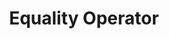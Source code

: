 ---
id: "js_easy_mc_005"
questionType: "MULTIPLE_CHOICE"
title: "Equality Operator"
description: "Which operator checks both value and type in JavaScript?"
difficulty: "EASY"
category: "JavaScript"
options:
  - "=="
  - "="
  - "!="
  - "==="
correctAnswer: 3
---